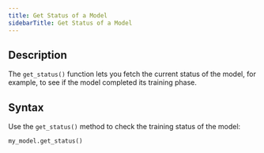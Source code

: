 ```yaml
---
title: Get Status of a Model
sidebarTitle: Get Status of a Model
---
```


## Description

The `get_status()` function lets you fetch the current status of the model, for example, to see if the model completed its training phase.

## Syntax

Use the `get_status()` method to check the training status of the model:

```python
my_model.get_status()
```
